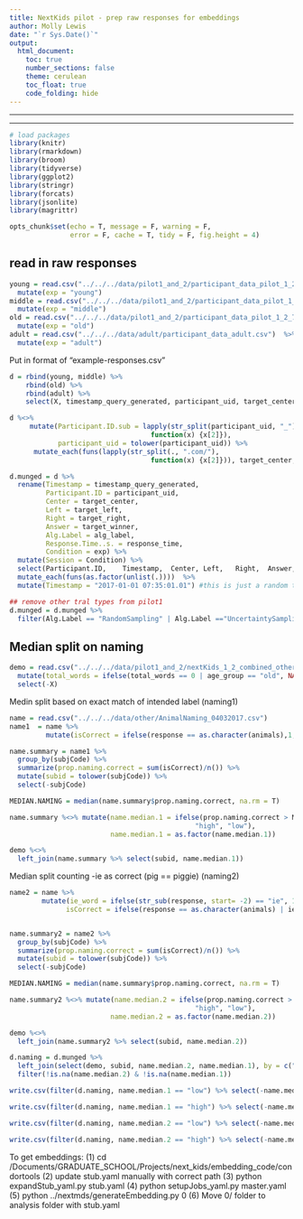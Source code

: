 ```yaml
---
title: NextKids pilot - prep raw responses for embeddings
author: Molly Lewis 
date: "`r Sys.Date()`"
output: 
  html_document:
    toc: true
    number_sections: false
    theme: cerulean
    toc_float: true
    code_folding: hide 
---
```


******
******

```r
# load packages
library(knitr)
library(rmarkdown)
library(broom)
library(tidyverse) 
library(ggplot2)
library(stringr)
library(forcats)
library(jsonlite)
library(magrittr)

opts_chunk$set(echo = T, message = F, warning = F, 
               error = F, cache = T, tidy = F, fig.height = 4)
```  

## read in raw responses
```r
young = read.csv("../../../data/pilot1_and_2/participant_data_pilot_1_2_34.csv") %>%
  mutate(exp = "young")
middle = read.csv("../../../data/pilot1_and_2/participant_data_pilot_1_2_56.csv")  %>%
  mutate(exp = "middle")
old = read.csv("../../../data/pilot1_and_2/participant_data_pilot_1_2_78.csv")  %>%
  mutate(exp = "old")
adult = read.csv("../../../data/adult/participant_data_adult.csv")  %>%
  mutate(exp = "adult")
```

Put in format of "example-responses.csv"
```r
d = rbind(young, middle) %>%
    rbind(old) %>%
    rbind(adult) %>%
    select(X, timestamp_query_generated, participant_uid, target_center, target_left, target_right, target_winner, alg_label,response_time, exp)

d %<>%
     mutate(Participant.ID.sub = lapply(str_split(participant_uid, "_"), 
                                   function(x) {x[2]}),
            participant_uid = tolower(participant_uid)) %>%
      mutate_each(funs(lapply(str_split(., ".com/"), 
                                   function(x) {x[2]})), target_center, target_left, target_right, target_winner) 

d.munged = d %>%
  rename(Timestamp = timestamp_query_generated,
         Participant.ID = participant_uid,
         Center = target_center,
         Left = target_left,
         Right = target_right,
         Answer = target_winner,
         Alg.Label = alg_label,
         Response.Time..s. = response_time,
         Condition = exp) %>%
  mutate(Session = Condition) %>%
  select(Participant.ID,	Timestamp,	Center,	Left,	Right,	Answer,	Alg.Label,	Response.Time..s.,	Participant.ID.sub,	Condition,	Session) %>%
  mutate_each(funs(as.factor(unlist(.))))  %>%
  mutate(Timestamp = "2017-01-01 07:35:01.01") #this is just a random time so the date is in the right format for the python script

## remove other tral types from pilot1
d.munged = d.munged %>%
  filter(Alg.Label == "RandomSampling" | Alg.Label =="UncertaintySampling") 

```

## Median split on naming
```r
demo = read.csv("../../../data/pilot1_and_2/nextKids_1_2_combined_other_data.csv") %>%
  mutate(total_words = ifelse(total_words == 0 | age_group == "old", NA, total_words)) %>%
  select(-X)
```

Medin split based on exact match of intended label (naming1)
```r
name = read.csv("../../../data/other/AnimalNaming_04032017.csv")
name1  = name %>%  
         mutate(isCorrect = ifelse(response == as.character(animals),1,0))

name.summary = name1 %>%
  group_by(subjCode) %>%
  summarize(prop.naming.correct = sum(isCorrect)/n()) %>%
  mutate(subid = tolower(subjCode)) %>%
  select(-subjCode)

MEDIAN.NAMING = median(name.summary$prop.naming.correct, na.rm = T)

name.summary %<>% mutate(name.median.1 = ifelse(prop.naming.correct > MEDIAN.NAMING,
                                              "high", "low"),
                         name.median.1 = as.factor(name.median.1))

demo %<>%
  left_join(name.summary %>% select(subid, name.median.1))
```

Median split counting -ie as correct (pig == piggie) (naming2)
```r
name2 = name %>% 
        mutate(ie_word = ifelse(str_sub(response, start= -2) == "ie", 1, 0),
              isCorrect = ifelse(response == as.character(animals) | ie_word == 1, 1, 0))


name.summary2 = name2 %>%
  group_by(subjCode) %>%
  summarize(prop.naming.correct = sum(isCorrect)/n()) %>%
  mutate(subid = tolower(subjCode)) %>%
  select(-subjCode)

MEDIAN.NAMING = median(name.summary$prop.naming.correct, na.rm = T)

name.summary2 %<>% mutate(name.median.2 = ifelse(prop.naming.correct > MEDIAN.NAMING,
                                              "high", "low"),
                         name.median.2 = as.factor(name.median.2))

demo %<>%
  left_join(name.summary2 %>% select(subid, name.median.2))
```

```r
d.naming = d.munged %>%
  left_join(select(demo, subid, name.median.2, name.median.1), by = c("Participant.ID.sub" = "subid")) %>%
  filter(!is.na(name.median.2) & !is.na(name.median.1))

write.csv(filter(d.naming, name.median.1 == "low") %>% select(-name.median.1, -name.median.2), "participant_data_pilot_1_2_low_naming1M.csv")

write.csv(filter(d.naming, name.median.1 == "high") %>% select(-name.median.1, -name.median.2), "participant_data_pilot_1_2_high_naming1M.csv")

write.csv(filter(d.naming, name.median.2 == "low") %>% select(-name.median.1, -name.median.2), "participant_data_pilot_1_2_low_naming2M.csv")

write.csv(filter(d.naming, name.median.2 == "high") %>% select(-name.median.1, -name.median.2), "participant_data_pilot_1_2_high_naming2M.csv")
```


To get embeddings:
(1) cd /Documents/GRADUATE_SCHOOL/Projects/next_kids/embedding_code/condortools
(2) update stub.yaml manually with correct path
(3) python expandStub_yaml.py stub.yaml
(4) python setupJobs_yaml.py master.yaml
(5) python ../nextmds/generateEmbedding.py 0
(6) Move 0/ folder to analysis folder with stub.yaml

